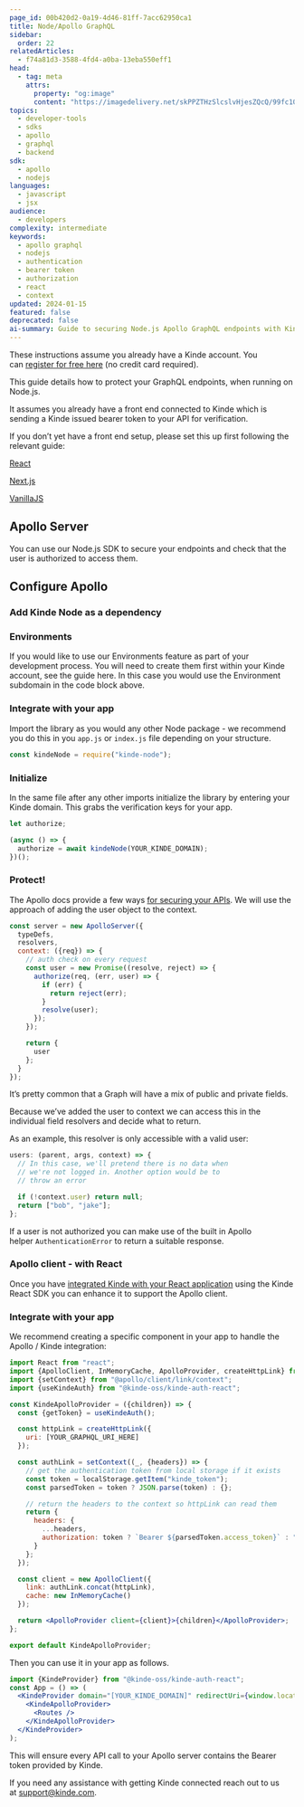 ```yaml
---
page_id: 00b420d2-0a19-4d46-81ff-7acc62950ca1
title: Node/Apollo GraphQL
sidebar:
  order: 22
relatedArticles:
  - f74a81d3-3588-4fd4-a0ba-13eba550eff1
head:
  - tag: meta
    attrs:
      property: "og:image"
      content: "https://imagedelivery.net/skPPZTHzSlcslvHjesZQcQ/99fc1094-6b9b-431c-dc61-d5ac6eedd000/socialsharingimage"
topics:
  - developer-tools
  - sdks
  - apollo
  - graphql
  - backend
sdk:
  - apollo
  - nodejs
languages:
  - javascript
  - jsx
audience:
  - developers
complexity: intermediate
keywords:
  - apollo graphql
  - nodejs
  - authentication
  - bearer token
  - authorization
  - react
  - context
updated: 2024-01-15
featured: false
deprecated: false
ai-summary: Guide to securing Node.js Apollo GraphQL endpoints with Kinde authentication, including backend and React client integration.
---
```


These instructions assume you already have a Kinde account. You can [register for free here](https://app.kinde.com/register) (no credit card required).

This guide details how to protect your GraphQL endpoints, when running on Node.js.

It assumes you already have a front end connected to Kinde which is sending a Kinde issued bearer token to your API for verification.

If you don’t yet have a front end setup, please set this up first following the relevant guide:

[React](/developer-tools/sdks/frontend/react-sdk/)

[Next.js](/developer-tools/sdks/backend/nextjs-sdk/)

[VanillaJS](/developer-tools/sdks/frontend/javascript-sdk/)

## **Apollo Server**

You can use our Node.js SDK to secure your endpoints and check that the user is authorized to access them.

## **Configure Apollo**

### **Add Kinde Node as a dependency**

<PackageManagers pkg="@kinde-oss/kinde-node" />

### **Environments**

If you would like to use our Environments feature as part of your development process. You will need to create them first within your Kinde account, see the guide here. In this case you would use the Environment subdomain in the code block above.

### **Integrate with your app**

Import the library as you would any other Node package - we recommend you do this in you `app.js` or `index.js` file depending on your structure.

```jsx
const kindeNode = require("kinde-node");
```

### **Initialize**

In the same file after any other imports initialize the library by entering your Kinde domain. This grabs the verification keys for your app.

```jsx
let authorize;

(async () => {
  authorize = await kindeNode(YOUR_KINDE_DOMAIN);
})();
```

### **Protect!**

The Apollo docs provide a few ways [for securing your APIs](https://www.apollographql.com/docs/apollo-server/security/authentication/). We will use the approach of adding the user object to the context.

```jsx
const server = new ApolloServer({
  typeDefs,
  resolvers,
  context: ({req}) => {
    // auth check on every request
    const user = new Promise((resolve, reject) => {
      authorize(req, (err, user) => {
        if (err) {
          return reject(err);
        }
        resolve(user);
      });
    });

    return {
      user
    };
  }
});
```

It’s pretty common that a Graph will have a mix of public and private fields.

Because we’ve added the user to context we can access this in the individual field resolvers and decide what to return.

As an example, this resolver is only accessible with a valid user:

```jsx
users: (parent, args, context) => {
  // In this case, we'll pretend there is no data when
  // we're not logged in. Another option would be to
  // throw an error

  if (!context.user) return null;
  return ["bob", "jake"];
};
```

If a user is not authorized you can make use of the built in Apollo helper `AuthenticationError` to return a suitable response.

### **Apollo client - with React**

Once you have [integrated Kinde with your React application](/developer-tools/sdks/frontend/react-sdk/) using the Kinde React SDK you can enhance it to support the Apollo client.

### **Integrate with your app**

We recommend creating a specific component in your app to handle the Apollo / Kinde integration:

```jsx
import React from "react";
import {ApolloClient, InMemoryCache, ApolloProvider, createHttpLink} from "@apollo/client";
import {setContext} from "@apollo/client/link/context";
import {useKindeAuth} from "@kinde-oss/kinde-auth-react";

const KindeApolloProvider = ({children}) => {
  const {getToken} = useKindeAuth();

  const httpLink = createHttpLink({
    uri: [YOUR_GRAPHQL_URI_HERE]
  });

  const authLink = setContext((_, {headers}) => {
    // get the authentication token from local storage if it exists
    const token = localStorage.getItem("kinde_token");
    const parsedToken = token ? JSON.parse(token) : {};

    // return the headers to the context so httpLink can read them
    return {
      headers: {
        ...headers,
        authorization: token ? `Bearer ${parsedToken.access_token}` : ""
      }
    };
  });

  const client = new ApolloClient({
    link: authLink.concat(httpLink),
    cache: new InMemoryCache()
  });

  return <ApolloProvider client={client}>{children}</ApolloProvider>;
};

export default KindeApolloProvider;
```

Then you can use it in your app as follows.

```jsx
import {KindeProvider} from "@kinde-oss/kinde-auth-react";
const App = () => (
  <KindeProvider domain="[YOUR_KINDE_DOMAIN]" redirectUri={window.location.origin}>
    <KindeApolloProvider>
      <Routes />
    </KindeApolloProvider>
  </KindeProvider>
);
```

This will ensure every API call to your Apollo server contains the Bearer token provided by Kinde.

If you need any assistance with getting Kinde connected reach out to us at [support@kinde.com](mailto:support@kinde.com).
